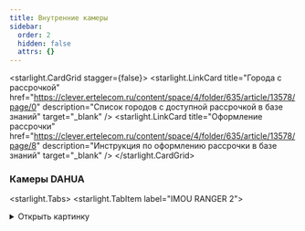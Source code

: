```yaml
---
title: Внутренние камеры
sidebar:
  order: 2
  hidden: false
  attrs: {}
---
```


<starlight.CardGrid stagger={false}>
  <starlight.LinkCard title="Города с рассрочкой" href="https://clever.ertelecom.ru/content/space/4/folder/635/article/13578/page/0" description="Список городов с доступной рассрочкой в базе знаний" target="_blank" />
  <starlight.LinkCard title="Оформление рассрочки" href="https://clever.ertelecom.ru/content/space/4/folder/635/article/13578/page/8" description="Инструкция по оформлению рассрочки в базе знаний" target="_blank" />
</starlight.CardGrid>

### Камеры DAHUA

<starlight.Tabs>
  <starlight.TabItem label="IMOU RANGER 2">
  <details>
      <summary>
        Открыть картинку
      </summary>

      <astroassets.Image src="/images/cameras/dahua/Ranger2.jpg" alt="IMOU RANGER 2" width="600" height="100" loading="lazy" decoding="async" />

      <a href="/images/cameras/dlink/Ranger2.jpg" target="_self" download="IMOU RANGER 2.jpg">
        Скачать картинку
      </a>
    </details>

    ```txt
    Внутренняя камера DAHUA IMOU RANGER 2
    - Максимальное разрешение: 2 Мп. (1920х1080), 25 к/с.
    - Имеется ночная съёмка до 10 метров
    - Встроенный динамик для двусторонней связи
    - Углы обзора: по горизонтали - 93°, по вертикали - 48°, по диагонали - 115°
    - Встроенный микрофон
    - Возможно подключение кабелем или по Wi-Fi
    - Размеры: 106.1 × 77.4 × 77.4 мм.
    - Вес: 238г.
    - Гарантия 3 года

    Стоимость:
    - В собственность - 5 765 ₽
    ```

    Рассрочка от банка:

    ```
    - 2 008 ₽/мес. на 3 месяца (общая стоимость - 6 025 ₽)
    - 1 038 ₽/мес. на 6 месяцев (общая стоимость - 6 226 ₽)
    - 553 ₽/мес. на 12 месяцев (общая стоимость - 6 639 ₽)
    - 313 ₽/мес. на 24 месяцев (общая стоимость - 7 517 ₽)
    - 235 ₽/мес. на 36 месяцев (общая стоимость - 8 462 ₽)
    ```

    <starlight.LinkCard title="Камера в БЗ" href="https://clever.ertelecom.ru/content/space/4/article/1785" description="Открыть камеру в базе знаний" target="_blank" />
  </starlight.TabItem>

  <starlight.TabItem label="IMOU Cue 2">
  <details>
      <summary>
        Открыть картинку
      </summary>

      <astroassets.Image src="/images/cameras/dahua/CUE2.jpg" alt="IMOU Cue 2" width="600" height="100" loading="lazy" decoding="async" />

      <a href="/images/cameras/dahua/CUE2.jpg" target="_self" download="IMOU Cue 2.jpg">
        Скачать картинку
      </a>
    </details>

    ```txt
    Внутренняя камера DAHUA IMOU Cue 2
    - Максимальное разрешение: 2 Мп. (1920х1080), 25 к/с.
    - Имеется ночная съёмка до 10 метров
    - Встроенный динамик для двусторонней связи
    - Углы обзора: по горизонтали - 112°, по вертикали - 58°, по диагонали - 131°
    - Встроенный микрофон
    - Встроенный детектор движения и саботажа
    - Возможно подключение только по Wi-Fi
    - Размеры: 66 × 33 × 109 мм.
    - Вес: 103 г.
    - Гарантия 3 года

    Стоимость:
    - В собственность - 3 960 ₽
    ```

    Рассрочка от банка:

    ```
    - 1 380 ₽/мес. на 3 месяца (общая стоимость - 4 139 ₽)
    - 713 ₽/мес. на 6 месяцев (общая стоимость - 4 276 ₽)
    - 380 ₽/мес. на 12 месяцев (общая стоимость - 4 560 ₽)
    - 215 ₽/мес. на 24 месяцев (общая стоимость - 5 163 ₽)
    - 161 ₽/мес. на 36 месяцев (общая стоимость - 5 812 ₽)
    ```

    <starlight.LinkCard title="Камера в БЗ" href="https://clever.ertelecom.ru/content/space/4/article/1786" description="Открыть камеру в базе знаний" target="_blank" />
  </starlight.TabItem>
</starlight.Tabs>
